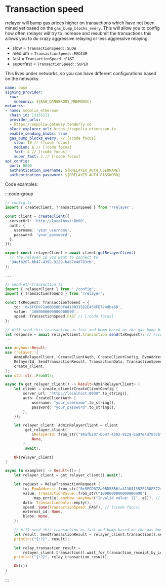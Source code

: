 # Transaction speed

rrelayer will bump gas prices higher on transactions which have not been mined yet based on the `gas_bump_blocks_every`.
This will allow you to config how often rrelayer will try to increase and resubmit the transactions this allows you to
do crazy aggressive relaying or less aggressive relaying.

- slow = `TransactionSpeed::SLOW`
- medium = `TransactionSpeed::MEDIUM`
- fast = `TransactionSpeed::FAST`
- superfast = `TransactionSpeed::SUPER`

This lives under networks, so you can have different configurations based on the networks:

```yaml
name: base
signing_provider:
  raw:
    mnemonic: ${RAW_DANGEROUS_MNEMONIC}
networks:
- name: sepolia_ethereum
  chain_id: 11155111
  provider_urls:
  - https://sepolia.gateway.tenderly.co
  block_explorer_url: https://sepolia.etherscan.io
  enable_sending_blobs: true
  gas_bump_blocks_every: // [!code focus]
    slow: 10 // [!code focus]
    medium: 6 // [!code focus]
    fast: 4 // [!code focus]
    super_fast: 2 // [!code focus]
api_config:
  port: 8000
  authentication_username: ${RRELAYER_AUTH_USERNAME}
  authentication_password: ${RRELAYER_AUTH_PASSWORD}
```

Code examples:

:::code-group

```ts [node]
// config.ts
import { createClient, TransactionSpeed } from 'rrelayer';

const client = createClient({
  serverUrl: 'http://localhost:8000',
  auth: {
    username: 'your_username',
    password: 'your_password',
  },
});

export const relayerClient = await client.getRelayerClient(
  // The relayer id you want to connect to
  '94afb207-bb47-4392-9229-ba87e4d783cb',
);

...

// send-eth-transaction.ts
import { relayerClient } from './config';
import { TransactionToSend } from 'rrelayer';

const txRequest: TransactionToSend = {
    to: '0x5FCD072a0BD58B6fa413031582E450FE724dba6D',
    value: '1000000000000000000',
    speed: TransactionSpeed.FAST // [!code focus]
};

// Will send this transaction as fast and bump based on the gas_bump_blocks_every // [!code focus]
let response = await relayerClient.transaction.send(txRequest); // [!code focus]
...
```

```rs [rust]
use anyhow::Result;
use rrelayer::{
    AdminRelayerClient, CreateClientAuth, CreateClientConfig, EvmAddress, RelayTransactionRequest,
    RelayerId, SendTransactionResult, TransactionData, TransactionSpeed, TransactionValue,
    create_client,
};
use std::str::FromStr;

async fn get_relayer_client() -> Result<AdminRelayerClient> {
    let client = create_client(CreateClientConfig {
        server_url: "http://localhost:8000".to_string(),
        auth: CreateClientAuth {
            username: "your_username".to_string(),
            password: "your_password".to_string(),
        },
    });

    let relayer_client: AdminRelayerClient = client
        .get_relayer_client(
            &RelayerId::from_str("94afb207-bb47-4392-9229-ba87e4d783cb")?,
            None,
        )
        .await?;

    Ok(relayer_client)
}

async fn example() -> Result<()> {
    let relayer_client = get_relayer_client().await?;

    let request = RelayTransactionRequest {
        to: EvmAddress::from_str("0x5FCD072a0BD58B6fa413031582E450FE724dba6D")?,
        value: TransactionValue::from_str("1000000000000000000")
            .map_err(|e| anyhow::anyhow!("Invalid value: {}", e))?, // 1 ETH in wei
        data: TransactionData::empty(),
        speed: Some(TransactionSpeed::FAST), // [!code focus]
        external_id: None,
        blobs: None,
    };

    // Will send this transaction as fast and bump based on the gas_bump_blocks_every // [!code focus]
    let result: SendTransactionResult = relayer_client.transaction().send(&request, None).await?; // [!code focus]
    println!("{:?}", result);

    let relay_transaction_result =
        relayer_client.transaction().wait_for_transaction_receipt_by_id(&result.id).await?;
    println!("{:?}", relay_transaction_result);

    Ok(())
}
```

:::
